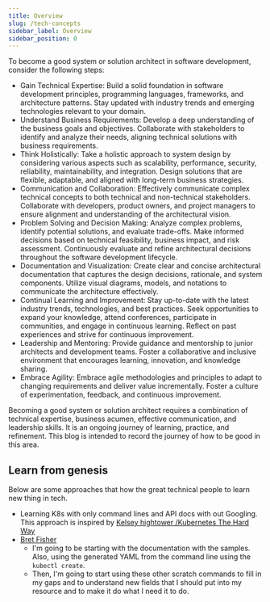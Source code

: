 ```yaml
---
title: Overview
slug: /tech-concepts
sidebar_label: Overview
sidebar_position: 0
---
```


To become a good system or solution architect in software development, consider the following steps:
- Gain Technical Expertise: Build a solid foundation in software development principles, programming languages, frameworks, and architecture patterns. Stay updated with industry trends and emerging technologies relevant to your domain.
- Understand Business Requirements: Develop a deep understanding of the business goals and objectives. Collaborate with stakeholders to identify and analyze their needs, aligning technical solutions with business requirements.
- Think Holistically: Take a holistic approach to system design by considering various aspects such as scalability, performance, security, reliability, maintainability, and integration. Design solutions that are flexible, adaptable, and aligned with long-term business strategies.
- Communication and Collaboration: Effectively communicate complex technical concepts to both technical and non-technical stakeholders. Collaborate with developers, product owners, and project managers to ensure alignment and understanding of the architectural vision.
- Problem Solving and Decision Making: Analyze complex problems, identify potential solutions, and evaluate trade-offs. Make informed decisions based on technical feasibility, business impact, and risk assessment. Continuously evaluate and refine architectural decisions throughout the software development lifecycle.
- Documentation and Visualization: Create clear and concise architectural documentation that captures the design decisions, rationale, and system components. Utilize visual diagrams, models, and notations to communicate the architecture effectively.
- Continual Learning and Improvement: Stay up-to-date with the latest industry trends, technologies, and best practices. Seek opportunities to expand your knowledge, attend conferences, participate in communities, and engage in continuous learning. Reflect on past experiences and strive for continuous improvement.
- Leadership and Mentoring: Provide guidance and mentorship to junior architects and development teams. Foster a collaborative and inclusive environment that encourages learning, innovation, and knowledge sharing.
- Embrace Agility: Embrace agile methodologies and principles to adapt to changing requirements and deliver value incrementally. Foster a culture of experimentation, feedback, and continuous improvement.

Becoming a good system or solution architect requires a combination of technical expertise, business acumen, effective communication, and leadership skills. It is an ongoing journey of learning, practice, and refinement. This blog is intended to record the journey of how to be good in this area.

## Learn from genesis

Below are some approaches that how the great technical people to learn new thing in tech. 

- Learning K8s with only command lines and API docs with out Googling. This approach is inspired by [Kelsey hightower
/Kubernetes The Hard Way](https://github.com/kelseyhightower/kubernetes-the-hard-way)
- [Bret Fisher](https://www.bretfisher.com/)
    - I'm going to be starting with the documentation with the samples. Also, using the generated YAML from the command line using the `kubectl create`. 
    - Then, I'm going to start using these other scratch commands to fill in my gaps and to understand new fields that I should put into my resource and to make it do what I need it to do.
